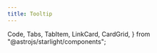 ```yaml
---
title: Tooltip
---
```


  Code,
  Tabs,
  TabItem,
  LinkCard,
  CardGrid,
} from "@astrojs/starlight/components";

<CardGrid>
  <LinkCard
    title="API Reference"
    href="https://github.com/ocavue/aria-ui/blob/master/packages/tooltip/README.md"
  />
</CardGrid>

<Tabs>
  <TabItem label="Preview">
    <Preview />
  </TabItem>
  <TabItem label="Code">
    <Code code={PreviewCode} lang="ts" />
  </TabItem>
</Tabs>
